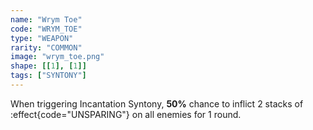 ```yaml
---
name: "Wrym Toe"
code: "WRYM_TOE"
type: "WEAPON"
rarity: "COMMON"
image: "wrym_toe.png"
shape: [[1], [1]]
tags: ["SYNTONY"]
---
```


When triggering Incantation Syntony, **50%** chance to inflict 2 stacks of :effect{code="UNSPARING"} on all enemies for 1 round.
